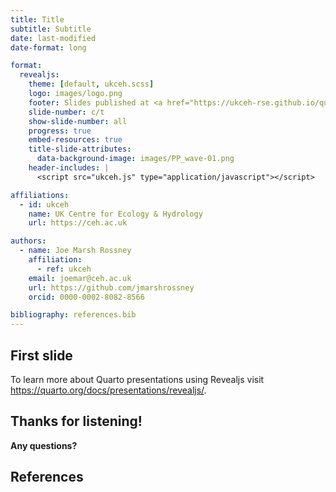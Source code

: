 ```yaml
---
title: Title
subtitle: Subtitle
date: last-modified
date-format: long

format:
  revealjs:
    theme: [default, ukceh.scss]
    logo: images/logo.png
    footer: Slides published at <a href="https://ukceh-rse.github.io/quarto-revealjs-template">ukceh-rse.github.io/quarto-revealjs-template</a>
    slide-number: c/t
    show-slide-number: all
    progress: true
    embed-resources: true
    title-slide-attributes:
      data-background-image: images/PP_wave-01.png
    header-includes: |
      <script src="ukceh.js" type="application/javascript"></script>

affiliations:
  - id: ukceh
    name: UK Centre for Ecology & Hydrology
    url: https://ceh.ac.uk

authors:
  - name: Joe Marsh Rossney
    affiliation:
      - ref: ukceh
    email: joemar@ceh.ac.uk
    url: https://github.com/jmarshrossney
    orcid: 0000-0002-8082-8566

bibliography: references.bib
---
```


## First slide

To learn more about Quarto presentations using Revealjs visit <https://quarto.org/docs/presentations/revealjs/>.


## Thanks for listening! { .no-logo .no-footer .closing-slide .center background-image="images/PP_wave-02.png"}

**Any questions?**


## References
